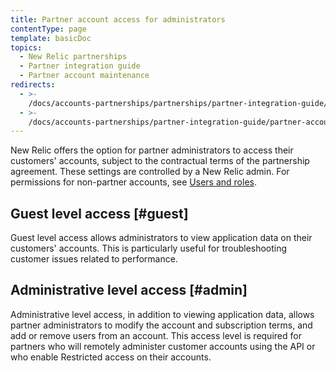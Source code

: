 ```yaml
---
title: Partner account access for administrators
contentType: page
template: basicDoc
topics:
  - New Relic partnerships
  - Partner integration guide
  - Partner account maintenance
redirects:
  - >-
    /docs/accounts-partnerships/partnerships/partner-integration-guide/account-access-administrators
  - >-
    /docs/accounts-partnerships/partner-integration-guide/partner-account-maintenance/account-access-administrators
---
```


New Relic offers the option for partner administrators to access their customers' accounts, subject to the contractual terms of the partnership agreement. These settings are controlled by a New Relic admin. For permissions for non-partner accounts, see [Users and roles](/docs/accounts-partnerships/accounts/account-billing-usage/users-roles).

## Guest level access [#guest]

Guest level access allows administrators to view application data on their customers' accounts. This is particularly useful for troubleshooting customer issues related to performance.

## Administrative level access [#admin]

Administrative level access, in addition to viewing application data, allows partner administrators to modify the account and subscription terms, and add or remove users from an account. This access level is required for partners who will remotely administer customer accounts using the API or who enable Restricted access on their accounts.
